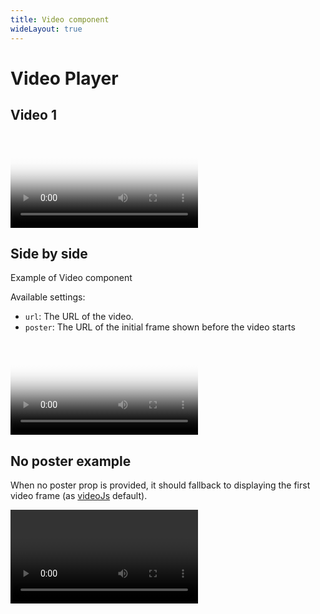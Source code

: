 ```yaml
---
title: Video component
wideLayout: true
---
```


# Video Player

## Video 1

<Video
  url="https://customer-ytbpo1yna9xohg5m.cloudflarestream.com/e1aa2e24614b242afdd4afb36a0c2f75/manifest/video.m3u8"
  poster="https://customer-ytbpo1yna9xohg5m.cloudflarestream.com/e1aa2e24614b242afdd4afb36a0c2f75/thumbnails/thumbnail.jpg?time=6s"
/>

## Side by side

<SideBySide>
<Info>

Example of Video component

Available settings:

- `url`: The URL of the video.
- `poster`: The URL of the initial frame shown before the video starts

</Info>
<Video
  url="https://customer-ytbpo1yna9xohg5m.cloudflarestream.com/33709d50562534d2a6f9f2b1766d8ff6/manifest/video.m3u8"
  poster="https://customer-ytbpo1yna9xohg5m.cloudflarestream.com/33709d50562534d2a6f9f2b1766d8ff6/thumbnails/thumbnail.jpg?time=10s"
/>
</SideBySide>

## No poster example

When no poster prop is provided, it should fallback to displaying the first video frame (as [videoJs](https://videojs.com/) default).

<Video
  url="https://customer-ytbpo1yna9xohg5m.cloudflarestream.com/33709d50562534d2a6f9f2b1766d8ff6/manifest/video.m3u8"
/>
